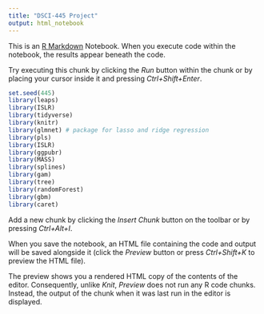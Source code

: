 ```yaml
---
title: "DSCI-445 Project"
output: html_notebook
---
```


This is an [R Markdown](http://rmarkdown.rstudio.com) Notebook. When you execute code within the notebook, the results appear beneath the code. 

Try executing this chunk by clicking the *Run* button within the chunk or by placing your cursor inside it and pressing *Ctrl+Shift+Enter*. 

```r
set.seed(445)
library(leaps)
library(ISLR)
library(tidyverse) 
library(knitr)
library(glmnet) # package for lasso and ridge regression
library(pls)
library(ISLR)
library(ggpubr)
library(MASS)
library(splines)
library(gam)
library(tree)
library(randomForest)
library(gbm)
library(caret)
```

Add a new chunk by clicking the *Insert Chunk* button on the toolbar or by pressing *Ctrl+Alt+I*.

When you save the notebook, an HTML file containing the code and output will be saved alongside it (click the *Preview* button or press *Ctrl+Shift+K* to preview the HTML file).

The preview shows you a rendered HTML copy of the contents of the editor. Consequently, unlike *Knit*, *Preview* does not run any R code chunks. Instead, the output of the chunk when it was last run in the editor is displayed.
